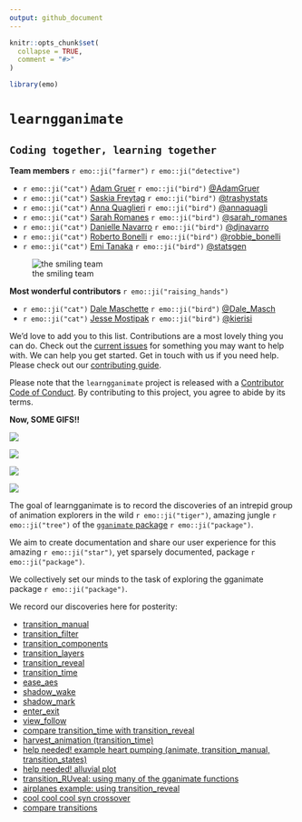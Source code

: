 ```yaml
---
output: github_document
---
```


<!-- README.md is generated from README.Rmd. Please edit that file -->

```r
knitr::opts_chunk$set(
  collapse = TRUE,
  comment = "#>"
)

library(emo)
```

# `learngganimate`
## `Coding together, learning together`

**Team members** `r emo::ji("farmer")`  `r emo::ji("detective")`

* `r emo::ji("cat")` [Adam Gruer](https://github.com/adam-gruer) `r emo::ji("bird")`  [\@AdamGruer](https://twitter.com/AdamGruer)
* `r emo::ji("cat")` [Saskia Freytag](https://github.com/SaskiaFreytag) `r emo::ji("bird")` [\@trashystats](https://twitter.com/trashystats)
* `r emo::ji("cat")` [Anna Quaglieri](https://github.com/SaskiaFreytag) `r emo::ji("bird")` [\@annaquagli](https://twitter.com/annaquagli)
* `r emo::ji("cat")` [Sarah Romanes](https://github.com/sarahromanes) `r emo::ji("bird")` [\@sarah_romanes](https://twitter.com/sarah_romanes)
* `r emo::ji("cat")` [Danielle Navarro](https://github.com/djnavarro) `r emo::ji("bird")` [\@djnavarro](https://twitter.com/djnavarro)
* `r emo::ji("cat")` [Roberto Bonelli](https://github.com/Robbie90) `r emo::ji("bird")` [\@robbie_bonelli](https://twitter.com/robbie_bonelli)
* `r emo::ji("cat")` [Emi Tanaka](https://github.com/emitanaka) `r emo::ji("bird")` [\@statsgen](https://twitter.com/statsgen)

![the smiling team](assets/img/team.jpg)

**Most wonderful contributors** `r emo::ji("raising_hands")`

* `r emo::ji("cat")` [Dale Maschette](https://github.com/Maschette) `r emo::ji("bird")`  [\@Dale_Masch](https://twitter.com/Dale_Masch)
* `r emo::ji("cat")` [Jesse Mostipak](https://github.com/jmostipak) `r emo::ji("bird")`  [\@kierisi](https://twitter.com/kierisi)

We'd love to add you to this list. Contributions are a most lovely thing you can do. Check out the [current issues](https://github.com/issues) for something you may want to help with. We can help you get started. Get in touch with us if you need help. Please check out our [contributing guide](CONTRIBUTING.md).

Please note that the `learngganimate` project is released with a [Contributor Code of Conduct](CODE_OF_CONDUCT.md). By contributing to this project, you agree to abide by its terms.

**Now, SOME GIFS!!**


![](transition_manual_files/figure-gfm/unnamed-chunk-2-1.gif)


![](RuPaul_excercise/making_gganimate_fab_files/figure-markdown_github/rupaulgif-1.gif)


![](ease_aes_files/figure-gfm/unnamed-chunk-11-1.gif)


![](coolcoolcool_files/figure-gfm/cool-1.gif)


The goal of learngganimate is to record the discoveries of an intrepid
group of animation explorers in the wild `r emo::ji("tiger")`, amazing jungle `r emo::ji("tree")` of the [`gganimate` package](https://github.com/thomasp85/gganimate) `r emo::ji("package")`.

We aim to create documentation and share our user experience for this amazing `r emo::ji("star")`, yet sparsely documented, package `r emo::ji("package")`.

We collectively set our minds to the task of exploring the gganimate
package `r emo::ji("package")`.

We record our discoveries here for posterity:

  - [transition_manual](transition_manual.md)
  - [transition_filter](transition_filter.md)
  - [transition_components](transition_components.md)
  - [transition_layers](transition_layers.md)
  - [transition_reveal](transition_reveal/transition_reveal.md)
  - [transition_time](transition_time/transition_time.md)
  - [ease_aes](ease_aes.md)
  - [shadow_wake](shadow_wake.md)
  - [shadow_mark](shadow_mark.md)
  - [enter_exit](enter_exit/enter_exit.md)
  - [view_follow](view_follow.md)
  - [compare transition_time with transition_reveal](transition_time_vs_transition_reveal.md)
  - [harvest_animation (transition_time)](example_harvest_animation.md)
  - [help needed! example heart pumping (animate, transition_manual, transition_states)](example_heart_pumping.md)
  - [help needed! alluvial plot](alluvial_plot.md)
  - [transition_RUveal: using many of the gganimate functions](RuPaul_excercise/making_gganimate_fab.md)
  - [airplanes example: using transition_reveal](USflights.md)
  - [cool cool cool syn crossover](coolcoolcool.md)
  - [compare transitions](compare_transitions.md)

  
  
